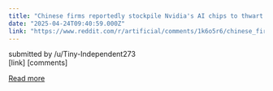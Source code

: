```yaml
---
title: "Chinese firms reportedly stockpile Nvidia's AI chips to thwart import ban"
date: "2025-04-24T09:40:59.000Z"
link: "https://www.reddit.com/r/artificial/comments/1k6o5r6/chinese_firms_reportedly_stockpile_nvidias_ai/"
---
```


submitted by    /u/Tiny-Independent273  
 [link]   [comments]

[Read more](https://www.reddit.com/r/artificial/comments/1k6o5r6/chinese_firms_reportedly_stockpile_nvidias_ai/)
